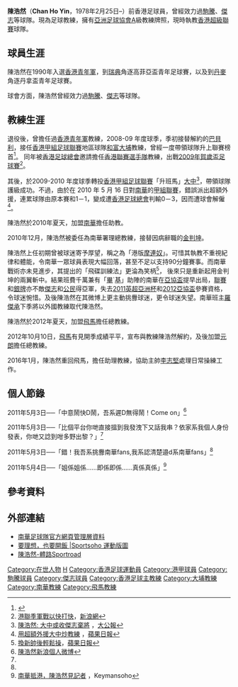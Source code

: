 {{noteta|G1=足球}}{{football manager infobox
| playername = 陳浩然
| image = [[File:Chan_Ho_Yin.JPG|240 px]]
| fullname = 陳浩然
| nickname = 飛碟陳，陳SIR
| dateofbirth = 1978年2月25日(41歲)
| cityofbirth = {{HKG-1910}}
| countryofbirth = 
| currentclub = 
| clubnumber = 
| position = 
| youthyears =
| youthclubs = 
| years = 199x–199x<br>199x–199x
| clubs = [[宏輝駒騰|駒騰]]<br>[[傑志體育會|傑志]]
| caps(goals) = ? (?) <br> ? (?)
| nationalyears = 
| nationalteam = 
| nationalcaps(goals) = 
| manageryears = 2008–2009<br>2009–2010<br>2010–2012<br>2010–2011<br>2012<br>2012–2015<br>2016–2018<br>2018–2019
| managerclubs = [[大埔足球會|和富大埔]]<br>[[大中足球會|大中]]<br>[[南華足球隊|南華]]助教<br>[[南華足球隊|南華]]總教練（署理）<br>[[太陽飛馬足球會|飛馬]]總教練<br>[[元朗區體育會|元朗]]總教練<br>[[香港飛馬足球會|香港飛馬]]助教<br>[[香港飛馬足球會|香港飛馬]]
}}

'''陳浩然'''（'''Chan Ho Yin'''，1978年2月25日–）前香港足球員，曾經效力過[[宏輝駒騰|駒騰]]、[[傑志體育會|傑志]]等球隊。現為足球教練，擁有[[亞洲足球協會|亞洲足球協會]]A級教練牌照，現時執教[[香港超級聯賽|香港超級聯賽]]球隊。

==球員生涯==
陳浩然在1990年入選[[香港青年軍|香港青年軍]]，到[[瑞典|瑞典]]角逐高菲亞盃青年足球賽，以及到[[丹麥|丹麥]]角逐丹拿盃青年足球賽。

球會方面，陳浩然曾經效力過[[宏輝駒騰|駒騰]]、[[傑志體育會|傑志]]等球隊。

==教練生涯==
退役後，曾擔任過[[香港青年軍|香港青年軍]]教練，2008-09 年度球季，季初接替解約的[[巴貝利|巴貝利]]，接任[[香港甲組足球聯賽|香港甲組足球聯賽]]地區球隊[[大埔足球會|和富大埔]]教練，曾經一度帶領球隊升上聯賽榜首<ref>{{Cite web |url=http://taipo.org/index.php?option=com_content&task=view&id=529&Itemid=3 |title=大埔重創愉園上榜首 |access-date=2010-11-21 |archive-date=2016-03-04 |archive-url=https://web.archive.org/web/20160304140643/http://taipo.org/index.php?option=com_content&task=view&id=529&Itemid=3 |dead-url=no }}</ref>。
同年被[[香港足球總會|香港足球總會]]邀請擔任[[香港聯賽選手隊|香港聯賽選手隊]]教練，出戰[[2009年賀歲盃足球賽|2009年賀歲盃足球賽]]<ref>[http://soccer.sina.com.hk/cgi-bin/nw/show.cgi/1/2/1/1740910/1.html 港聯季軍戰以快打快]，[[新浪網|新浪網]]</ref>。

其後，於2009-2010 年度球季轉投[[香港甲組足球聯賽|香港甲組足球聯賽]]「升班馬」[[大中足球會|大中]]<ref>[http://www.takungpao.com.hk/news/09/07/15/WF-1112088.htm 陳浩然: 大中或收傑志棄將] {{webarchive|url=https://web.archive.org/web/20100729195406/http://www.takungpao.com.hk/news/09/07/15/WF-1112088.htm |date=2010-07-29 }}，[[大公報|大公報]]</ref>，帶領球隊護級成功。不過，由於在 2010 年 5 月 16 日對[[南華足球隊|南華]]的[[香港甲組足球聯賽|甲組聯賽]]，錯誤派出超額外援，連累球隊由原本賽和1－1，變成遭[[香港足球總會|香港足球總會]]判輸0－3，因而遭球會解僱<ref>[http://hk.apple.nextmedia.com/template/apple/art_main.php?iss_id=20100526&sec_id=25391&subsec_id=25392&art_id=14068591 用超額外援大中炒教練] {{Wayback|url=http://hk.apple.nextmedia.com/template/apple/art_main.php?iss_id=20100526&sec_id=25391&subsec_id=25392&art_id=14068591 |date=20100529054915 }}，[[蘋果日報|蘋果日報]]</ref>。

陳浩然於2010年夏天，加盟[[南華足球隊|南華]]擔任助教。

2010年12月，陳浩然被委任為南華署理總教練，接替因病辭職的[[金判坤|金判坤]]。

陳浩然上任初期曾被球迷寄予厚望，稱之為「港版[[若泽·穆里尼奥|摩連奴]]」。可惜其執教不重視紀律和體能，令南華一眾球員表現大幅回落，甚至不足以支持90分鐘賽事。而南華戰術亦未見進步，其提出的「飛碟訓練法」更淪為笑柄<ref>[http://hk.apple.nextmedia.com/template/apple/art_main.php?iss_id=20101214&sec_id=25391&art_id=14763512 換新帥後輕鬆操]，[[蘋果日報|蘋果日報]]</ref>，
後來只是重新起用金判坤的兩翼斬中。結果班費千萬兼有「[[尼基·巴特|畢]]`[[马特亚·凯日曼|基]]」助陣的南華在[[2011年亞洲足協盃|亞協盃]]提早出局，[[2010年－11年香港甲組足球聯賽|聯賽]]和[[2010年－11年香港高級組銀牌|銀牌]]亦不敵[[傑志體育會|傑志]]和[[公民足球隊|公民]]得亞軍，失去[[2011年巴克萊亞洲錦標賽|2011英超亞洲杯]]和[[亞洲足聯盃|2012亞協盃]]參賽資格，令球迷惋惜。及後陳浩然在其微博上更主動挑釁球迷，更令球迷失望。南華班主[[羅傑承|羅傑承]]下季將以外國教練取代陳浩然。

陳浩然於2012年夏天，加盟[[太陽飛馬足球會|飛馬]]擔任總教練。

2012年10月10日，[[太陽飛馬足球會|飛馬]]有見開季成績平平，宣布與教練陳浩然解約，及後加盟[[元朗區體育會|元朗]]擔任總教練。

2016年1月，陳浩然重回飛馬，擔任助理教練，協助主帥[[李志堅|李志堅]]處理日常操練工作。

==個人節錄==

2011年5月3日──「中意鬧快D鬧，吾系遲D無得鬧！Come on」<ref name="陳浩然新浪個人微博">[http://weibo.com/1850243225 陳浩然新浪個人微博]</ref>

2011年5月3日──「比個平台你哋直接搵到我發洩下又話我串？依家系我個人身份發表，你哋又諗到咁多野出黎？」<ref name="陳浩然新浪個人微博"/>

2011年5月3日──「錯！我吾系挑釁南華fans,我系認清楚邉d系南華fans」<ref name="陳浩然新浪個人微博"/>

2011年5月4日──「姐係姐係......即係即係......真係真係」<ref>[http://www.youtube.com/watch?v=5v5I0qZvMtE 南華抵港，陳浩然見記者] {{Wayback|url=http://www.youtube.com/watch?v=5v5I0qZvMtE |date=20161003215714 }}，Keymansoho</ref>

==參考資料==
{{reflist}}

==外部連結==
* [https://web.archive.org/web/20130420004042/http://www.southchinafc.com/template?series=4 南華足球隊官方網頁管理層資料]
*[https://www.sportsoho.com/pg/magcontent/644537/ 要理想，也要開飯 |Sportsoho 運動版圖] {{Wayback|url=https://www.sportsoho.com/pg/magcontent/644537/ |date=20181221230841 }}
*[https://www.sportsroad.hk/archives/tag/%E9%99%B3%E6%B5%A9%E7%84%B6 陳浩然-體路Sportroad] {{Wayback|url=https://www.sportsroad.hk/archives/tag/%E9%99%B3%E6%B5%A9%E7%84%B6 |date=20210508154215 }}


{{香港飛馬球員名單}}
{{DEFAULTSORT:Chan Ho Yin}}
[[Category:在世人物|Category:在世人物]]
[[Category:陳姓|H]]
[[Category:香港足球運動員|Category:香港足球運動員]]
[[Category:港甲球員|Category:港甲球員]]
[[Category:駒騰球員|Category:駒騰球員]]
[[Category:傑志球員|Category:傑志球員]]
[[Category:香港足球主教練|Category:香港足球主教練]]
[[Category:大埔教練|Category:大埔教練]]
[[Category:南華教練|Category:南華教練]]
[[Category:飛馬教練|Category:飛馬教練]]